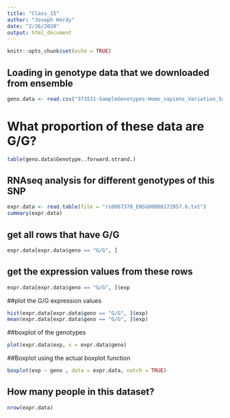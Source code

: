 ```yaml
---
title: "Class_15"
author: "Joseph Herdy"
date: "2/26/2020"
output: html_document
---
```


```r
knitr::opts_chunk$set(echo = TRUE)
```

## Loading in genotype data that we downloaded from ensemble

```r
geno.data <- read.csv("373531-SampleGenotypes-Homo_sapiens_Variation_Sample_rs8067378.csv")
```

# What proportion of these data are G/G?

```r
table(geno.data$Genotype..forward.strand.)


```

## RNAseq analysis for different genotypes of this SNP

```r
expr.data <- read.table(file = "rs8067378_ENSG00000172057.6.txt")
summary(expr.data)
```

## get all rows that have G/G
```r
expr.data[expr.data$geno == "G/G", ]
```

## get the expression values from these rows
```r
expr.data[expr.data$geno == "G/G", ]$exp
```

##plot the G/G expression values

```r
hist(expr.data[expr.data$geno == "G/G", ]$exp)
mean(expr.data[expr.data$geno == "G/G", ]$exp)

```



##boxplot of the genotypes
```r
plot(expr.data$exp, x = expr.data$geno)

```

##Boxplot using the actual boxplot function

```r
boxplot(exp ~ geno , data = expr.data, notch = TRUE)
```


## How many people in this dataset? 
```r
nrow(expr.data)
```

